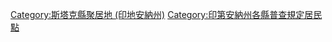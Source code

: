 [[Category:斯塔克縣聚居地_(印地安納州)|Category:斯塔克縣聚居地 (印地安納州)]]
[[Category:印第安納州各縣普查規定居民點|Category:印第安納州各縣普查規定居民點]]